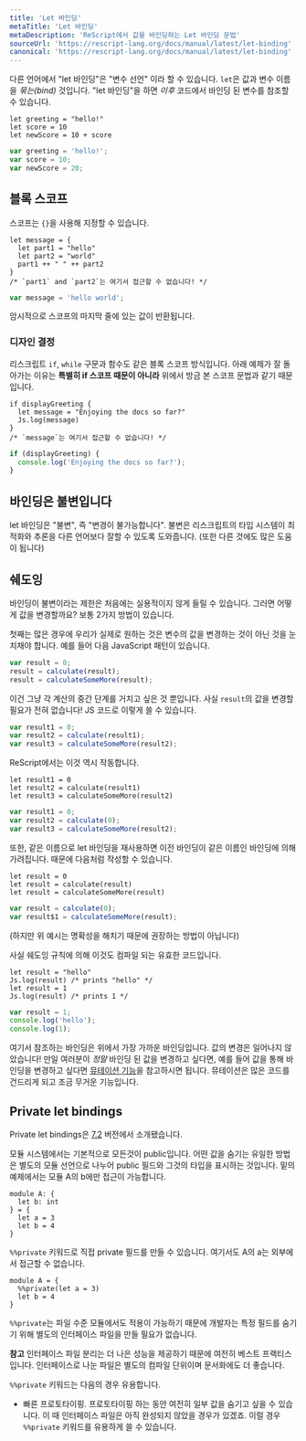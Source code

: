 ```yaml
---
title: 'Let 바인딩'
metaTitle: 'Let 바인딩'
metaDescription: 'ReScript에서 값을 바인딩하는 Let 바인딩 문법'
sourceUrl: 'https://rescript-lang.org/docs/manual/latest/let-binding'
canonical: 'https://rescript-lang.org/docs/manual/latest/let-binding'
---
```


다른 언어에서 "let 바인딩"은 "변수 선언" 이라 할 수 있습니다. `let`은 값과 변수 이름을 _묶는(bind)_ 것입니다. "let 바인딩"을 하면 _이후_ 코드에서 바인딩 된 변수를 참조할 수 있습니다.

```reason
let greeting = "hello!"
let score = 10
let newScore = 10 + score
```

```js
var greeting = 'hello!';
var score = 10;
var newScore = 20;
```

## 블록 스코프

스코프는 `{}`을 사용해 지정할 수 있습니다.

```reason
let message = {
  let part1 = "hello"
  let part2 = "world"
  part1 ++ " " ++ part2
}
/* `part1` and `part2`는 여기서 접근할 수 없습니다! */
```

```js
var message = 'hello world';
```

암시적으로 스코프의 마지막 줄에 있는 값이 반환됩니다.

### 디자인 결정

리스크립트 `if`, `while` 구문과 함수도 같은 블록 스코프 방식입니다. 아래 예제가 잘 돌아가는 이유는 **특별히 if 스코프 때문이 아니라** 위에서 방금 본 스코프 문법과 같기 때문입니다.

```reason
if displayGreeting {
  let message = "Enjoying the docs so far?"
  Js.log(message)
}
/* `message`는 여기서 접근할 수 없습니다! */
```

```js
if (displayGreeting) {
  console.log('Enjoying the docs so far?');
}
```

## 바인딩은 불변입니다

let 바인딩은 "불변", 즉 "변경이 불가능합니다". 불변은 리스크립트의 타입 시스템이 최적화와 추론을 다른 언어보다 잘할 수 있도록 도와줍니다. (또한 다른 것에도 많은 도움이 됩니다)

## 쉐도잉

바인딩이 불변이라는 제한은 처음에는 실용적이지 않게 들릴 수 있습니다. 그러면 어떻게 값을 변경할까요? 보통 2가지 방법이 있습니다.

첫째는 많은 경우에 우리가 실제로 원하는 것은 변수의 값을 변경하는 것이 아닌 것을 눈치채야 합니다. 예를 들어 다음 JavaScript 패턴이 있습니다.

```js
var result = 0;
result = calculate(result);
result = calculateSomeMore(result);
```

이건 그냥 각 계산의 중간 단계를 거치고 싶은 것 뿐입니다. 사실 `result`의 값을 변경할 필요가 전혀 없습니다! JS 코드로 이렇게 쓸 수 있습니다.

```js
var result1 = 0;
var result2 = calculate(result1);
var result3 = calculateSomeMore(result2);
```

ReScript에서는 이것 역시 작동합니다.

```reason
let result1 = 0
let result2 = calculate(result1)
let result3 = calculateSomeMore(result2)
```

```js
var result1 = 0;
var result2 = calculate(0);
var result3 = calculateSomeMore(result2);
```

또한, 같은 이름으로 let 바인딩을 재사용하면 이전 바인딩이 같은 이름인 바인딩에 의해 가려집니다. 때문에 다음처럼 작성할 수 있습니다.

```reason
let result = 0
let result = calculate(result)
let result = calculateSomeMore(result)
```

```js
var result = calculate(0);
var result$1 = calculateSomeMore(result);
```

(하지만 위 예시는 명확성을 해치기 때문에 권장하는 방법이 아닙니다)

사실 쉐도잉 규칙에 의해 이것도 컴파일 되는 유효한 코드입니다.

```reason
let result = "hello"
Js.log(result) /* prints "hello" */
let result = 1
Js.log(result) /* prints 1 */
```

```js
var result = 1;
console.log('hello');
console.log(1);
```

여기서 참조하는 바인딩은 위에서 가장 가까운 바인딩입니다. 값의 변경은 일어나지 않았습니다! 만일 여러분이 _정말_ 바인딩 된 값을 변경하고 싶다면, 예를 들어 값을 통해 바인딩을 변경하고 싶다면 [뮤테이션 기능](16-Mutation)을 참고하시면 됩니다. 뮤테이션은 많은 코드를 건드리게 되고 조금 무거운 기능입니다.

## Private let bindings

Private let bindings은 [7.2](https://rescript-lang.org/blog/bucklescript-release-7-2) 버전에서 소개됐습니다.

모듈 시스템에서는 기본적으로 모든것이 public입니다.
어떤 값을 숨기는 유일한 방법은 별도의 모듈 선언으로 나누어 public 필드와 그것의 타입을 표시하는 것입니다.
밑의 예제에서는 모듈 A의 b에만 접근이 가능합니다.

```reason
module A: {
  let b: int
} = {
  let a = 3
  let b = 4
}
```

`%%private` 키워드로 직접 private 필드를 만들 수 있습니다. 여기서도 A의 a는 외부에서 접근할 수 없습니다.

```reason
module A = {
  %%private(let a = 3)
  let b = 4
}
```

`%%private`는 파일 수준 모듈에서도 적용이 가능하기 때문에 개발자는 특정 필드를 숨기기 위해 별도의 인터페이스 파일을 만들 필요가 없습니다.

**참고**
인터페이스 파일 분리는 더 나은 성능을 제공하기 때문에 여전히 베스트 프랙티스입니다. 인터페이스로 나눈 파일은 별도의 컴파일 단위이며 문서화에도 더 좋습니다.

`%%private` 키워드는 다음의 경우 유용합니다.

- 빠른 프로토타이핑. 프로토타이핑 하는 동안 여전히 일부 값을 숨기고 싶을 수 있습니다. 이 때 인터페이스 파일은 아직 완성되지 않았을 경우가 있겠죠. 이럴 경우 `%%private` 키워드를 유용하게 쓸 수 있습니다.
